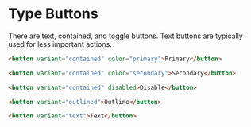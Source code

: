 
# Type Buttons

<Subtitle>
  There are text, contained, and toggle buttons. Text buttons are typically used for less important actions.
</Subtitle>
<Preview>
  <Story id="components-inputs-button-example--types" />
</Preview>

```html
<button variant="contained" color="primary">Primary</button>

<button variant="contained" color="secondary">Secondary</button>

<button variant="contained" disabled>Disable</button>

<button variant="outlined">Outline</button>

<button variant="text">Text</button>
```
